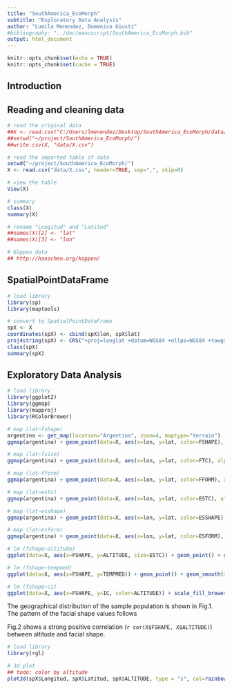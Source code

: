 ```yaml
---
title: "SouthAmerica_EcoMorph"
subtitle: "Exploratory Data Analysis"
author: "Lumila Menendez, Domenico Giusti"
#bibliography: "../doc/manuscript/SouthAmerica_EcoMorph.bib"
output: html_document
---
```


```r
knitr::opts_chunk$set(echo = TRUE)
knitr::opts_chunk$set(cache = TRUE)
```

## Introduction

## Reading and cleaning data

```r
# read the original data
##X <- read.csv("C:/Users/lmenendez/Desktop/SouthAmerica_EcoMorph/data/Variables completas analisis SAM.csv", header=TRUE, sep=";", skip=0)
##setwd("~/project/SouthAmerica_EcoMorph/")
##write.csv(X, "data/X.csv")

# read the imported table of data
setwd("~/project/SouthAmerica_EcoMorph/")
X <- read.csv("data/X.csv", header=TRUE, sep=",", skip=0)

# view the table
View(X)

# summary
class(X)
summary(X)

# rename "Longitud" and "Latitud"
##names(X)[2] <- "lat"
##names(X)[3] <- "lon"
```

```r
# Köppen data
## http://hanschen.org/koppen/
```

## SpatialPointDataFrame

```r
# load library
library(sp)
library(maptools)

# convert to SpatialPointDataFrame
spX <- X
coordinates(spX) <- cbind(spX$lon, spX$lat)
proj4string(spX) <- CRS("+proj=longlat +datum=WGS84 +ellps=WGS84 +towgs84=0,0,0")
class(spX)
summary(spX)
```

## Exploratory Data Analysis

```r
# load library
library(ggplot2)
library(ggmap)
library(mapproj)
library(RColorBrewer)

# map (lat~fshape)
argentina <- get_map(location="Argentina", zoom=4, maptype="terrain")
ggmap(argentina) + geom_point(data=X, aes(x=lon, y=lat, color=FSHAPE), alpha=.8, size=6) + scale_color_gradient2(midpoint=0) #+ ggtitle("Fig.1") #+ geom_text(data=X, aes(label=GRUPO), hjust=-.5, size=3) 

# map (lat~fsize)
ggmap(argentina) + geom_point(data=X, aes(x=lon, y=lat, color=FTC), alpha=.8, size=6)

# map (lat~fform)
ggmap(argentina) + geom_point(data=X, aes(x=lon, y=lat, color=FFORM), alpha=.8, size=6) + scale_color_gradient2(midpoint=0) + ggtitle("Fig.1") + geom_text(data=X, aes(label=FFORM), hjust=-.5, size=3)

# map (lat~estc)
ggmap(argentina) + geom_point(data=X, aes(x=lon, y=lat, color=ESTC), alpha=.8, size=6)

# map (lat~esshape)
ggmap(argentina) + geom_point(data=X, aes(x=lon, y=lat, color=ESSHAPE), alpha=.8, size=6) + scale_color_gradient2(midpoint=0)

# map (lat~esform)
ggmap(argentina) + geom_point(data=X, aes(x=lon, y=lat, color=ESFORM), alpha=.8, size=6) + scale_color_gradient2(midpoint=0)

# lm (fshape~altitude)
ggplot(data=X, aes(x=FSHAPE, y=ALTITUDE, size=ESTC)) + geom_point() + geom_smooth(method="lm")+ theme_bw() + xlab("fshape") + ylab("altitude") + ggtitle("Fig.2")

# lm (fshape~tempmed)
ggplot(data=X, aes(x=FSHAPE, y=TEMPMED)) + geom_point() + geom_smooth(method="lm")+ theme_bw() + xlab("fshape") + ylab("temp med") + ggtitle("Fig.3")

# lm (fshape~ci)
ggplot(data=X, aes(x=FSHAPE, y=IC, color=ALTITUDE)) + scale_fill_brewer(palette="") + geom_point() + geom_smooth(method="lm")+ theme_bw() + xlab("fshape") + ylab("ci") + ggtitle("Fig.3")
```

The geographical distribution of the sample population is shown in Fig.1. The pattern of the facial shape values follows

Fig.2 shows a strong positive correlation (`r cor(X$FSHAPE, X$ALTITUDE)`) between altitude and facial shape.

```r
# load library
library(rgl)

# 3d plot
## todo: color by altitude
plot3d(spX$Longitud, spX$Latitud, spX$ALTITUDE, type = "s", col=rainbow(n=12))
```

